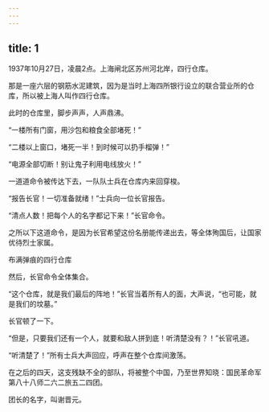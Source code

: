 ```yaml
---
---
---
```

title: 1
---



1937年10月27日，凌晨2点。上海闸北区苏州河北岸，四行仓库。

那是一座六层的钢筋水泥建筑，因为是当时上海四所银行设立的联合营业所的仓库，所以被上海人叫作四行仓库。

此时的仓库里，脚步声声，人声鼎沸。

“一楼所有门窗，用沙包和粮食全部堵死！”

“二楼以上窗口，堵死一半！到时候可以扔手榴弹！”

“电源全部切断！别让鬼子利用电线放火！”

一道道命令被传达下去，一队队士兵在仓库内来回穿梭。

“报告长官！一切准备就绪！”士兵向一位长官报告。

“清点人数！把每个人的名字都记下来！”长官命令。

之所以下这道命令，是因为长官希望这份名册能传递出去，等全体殉国后，让国家优待烈士家属。

布满弹痕的四行仓库



然后，长官命令全体集合。

“这个仓库，就是我们最后的阵地！”长官当着所有人的面，大声说，“也可能，就是我们的坟墓。”

长官顿了一下。

“但是，只要我们还有一个人，就要和敌人拼到底！听清楚没有？！”长官吼道。

“听清楚了！”所有士兵大声回应，呼声在整个仓库间激荡。

在之后的四天，这支残缺不全的部队，将被整个中国，乃至世界知晓：国民革命军第八十八师二六二旅五二四团。

团长的名字，叫谢晋元。